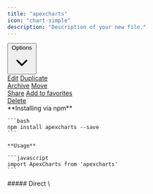 ```yaml
---
title: "apexcharts"
icon: "chart-simple"
description: "Description of your new file."
---
```


<Accordion title="References" defaultOpen={false} icon="link">
<div class="relative inline-block text-left">
  <div>
    <button type="button" class="inline-flex w-full justify-center gap-x-1.5 rounded-md bg-white px-3 py-2 text-sm font-semibold text-gray-900 ring-1 shadow-xs ring-gray-300 ring-inset hover:bg-gray-50" id="menu-button" aria-expanded="true" aria-haspopup="true">
      Options
      <svg class="-mr-1 size-5 text-gray-400" viewBox="0 0 20 20" fill="currentColor" aria-hidden="true" data-slot="icon">
        <path fill-rule="evenodd" d="M5.22 8.22a.75.75 0 0 1 1.06 0L10 11.94l3.72-3.72a.75.75 0 1 1 1.06 1.06l-4.25 4.25a.75.75 0 0 1-1.06 0L5.22 9.28a.75.75 0 0 1 0-1.06Z" clip-rule="evenodd" />
      </svg>
    </button>
  </div>

  <!--
    Dropdown menu, show/hide based on menu state.

    Entering: "transition ease-out duration-100"
      From: "transform opacity-0 scale-95"
      To: "transform opacity-100 scale-100"
    Leaving: "transition ease-in duration-75"
      From: "transform opacity-100 scale-100"
      To: "transform opacity-0 scale-95"
  -->
  <div class="absolute right-0 z-10 mt-2 w-56 origin-top-right divide-y divide-gray-100 rounded-md bg-white ring-1 shadow-lg ring-black/5 focus:outline-hidden" role="menu" aria-orientation="vertical" aria-labelledby="menu-button" tabindex="-1">
    <div class="py-1" role="none">
      <!-- Active: "bg-gray-100 text-gray-900 outline-hidden", Not Active: "text-gray-700" -->
      <a href="#" class="block px-4 py-2 text-sm text-gray-700" role="menuitem" tabindex="-1" id="menu-item-0">Edit</a>
      <a href="#" class="block px-4 py-2 text-sm text-gray-700" role="menuitem" tabindex="-1" id="menu-item-1">Duplicate</a>
    </div>
    <div class="py-1" role="none">
      <a href="#" class="block px-4 py-2 text-sm text-gray-700" role="menuitem" tabindex="-1" id="menu-item-2">Archive</a>
      <a href="#" class="block px-4 py-2 text-sm text-gray-700" role="menuitem" tabindex="-1" id="menu-item-3">Move</a>
    </div>
    <div class="py-1" role="none">
      <a href="#" class="block px-4 py-2 text-sm text-gray-700" role="menuitem" tabindex="-1" id="menu-item-4">Share</a>
      <a href="#" class="block px-4 py-2 text-sm text-gray-700" role="menuitem" tabindex="-1" id="menu-item-5">Add to favorites</a>
    </div>
    <div class="py-1" role="none">
      <a href="#" class="block px-4 py-2 text-sm text-gray-700" role="menuitem" tabindex="-1" id="menu-item-6">Delete</a>
    </div>
  </div>
</div>

</Accordion>

<AccordionGroup>
  <Accordion title="Install" defaultOpen={false} icon="circle-arrow-down">
    **Installing via npm**

    ```bash
    npm install apexcharts --save
    ```

    **Usage**

    ```javascript
    import ApexCharts from 'apexcharts'
    ```
  </Accordion>

  <Accordion title="Script" defaultOpen={false} icon="code">
    ##### Direct \<script> include

    ```markdown
    <script src="https://cdn.jsdelivr.net/npm/apexcharts"></script>
    ```
  </Accordion>
</AccordionGroup>